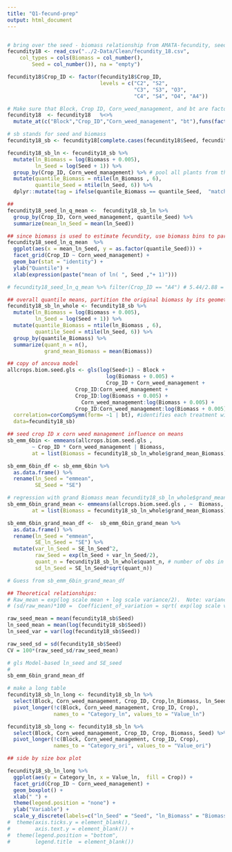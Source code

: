 ```yaml
---
title: "Q1-fecund-prep"
output: html_document
---
```


```r

```

```r
# bring over the seed - biomass relationship from AMATA-fecundity, seed production allowance in A4 is a good start because lambda = 1.03
fecundity18 <- read_csv("../2-Data/Clean/fecundity_18.csv", 
    col_types = cols(Biomass = col_number(), 
        Seed = col_number()), na = "empty")

fecundity18$Crop_ID <- factor(fecundity18$Crop_ID, 
                              levels = c("C2", "S2",
                                         "C3", "S3", "O3",
                                         "C4", "S4", "O4", "A4"))

# Make sure that Block, Crop ID, Corn_weed_management, and bt are factors
fecundity18  <- fecundity18   %<>%
  mutate_at(c("Block","Crop_ID","Corn_weed_management", "bt"),funs(factor(.)))

# sb stands for seed and biomass
fecundity18_sb <- fecundity18[complete.cases(fecundity18$Seed, fecundity18$Biomass), ]

fecundity18_sb_ln <- fecundity18_sb %>% 
  mutate(ln_Biomass = log(Biomass + 0.005),
         ln_Seed = log(Seed + 1)) %>%
  group_by(Crop_ID, Corn_weed_management) %>% # pool all plants from the same CropID x Corn weed mgt
  mutate(quantile_Biomass = ntile(ln_Biomass , 6),
         quantile_Seed = ntile(ln_Seed, 6)) %>%
  dplyr::mutate(tag = ifelse(quantile_Biomass == quantile_Seed,  "matched", "mismatched"))  # check if Biomass and Seed quantiles are aligned: ONLY 202 are matched.

##
fecundity18_seed_ln_q_mean <-  fecundity18_sb_ln %>%
  group_by(Crop_ID, Corn_weed_management, quantile_Seed) %>%
  summarize(mean_ln_Seed = mean(ln_Seed))
```

```r
## since biomass is used to estimate fecundity, use biomass bins to partition data
fecundity18_seed_ln_q_mean  %>% 
  ggplot(aes(x = mean_ln_Seed, y = as.factor(quantile_Seed))) + 
  facet_grid(Crop_ID ~ Corn_weed_management) +
  geom_bar(stat = "identity") + 
  ylab("Quantile") + 
  xlab(expression(paste("mean of ln( ", Seed ,"+ 1)")))

# fecundity18_seed_ln_q_mean %>% filter(Crop_ID == "A4") # 5.44/2.88 = 1.88; 3.16/2.32 = 1.36
```
```r
## overall quantile means, partition the original biomass by its geometric mean's quantile 
fecundity18_sb_ln_whole <- fecundity18_sb %>% 
  mutate(ln_Biomass = log(Biomass + 0.005),
         ln_Seed = log(Seed + 1)) %>%
  mutate(quantile_Biomass = ntile(ln_Biomass , 6),
         quantile_Seed = ntile(ln_Seed, 6)) %>%
  group_by(quantile_Biomass) %>% 
  summarize(quant_n = n(),
            grand_mean_Biomass = mean(Biomass))

## copy of ancova model 
allcrops.biom.seed.gls <- gls(log(Seed+1) ~ Block + 
                                log(Biomass + 0.005) + 
                                Crop_ID + Corn_weed_management +
                      Crop_ID:Corn_weed_management +
                      Crop_ID:log(Biomass + 0.005) +
                        Corn_weed_management:log(Biomass + 0.005) +
                      Crop_ID:Corn_weed_management:log(Biomass + 0.005),
  correlation=corCompSymm(form= ~1 | bt), #identifies each treatment within block
  data=fecundity18_sb)

## seed crop ID x corn weed management influence on means
sb_emm_6bin <- emmeans(allcrops.biom.seed.gls ,
        ~ Crop_ID * Corn_weed_management | Biomass,
        at = list(Biomass = fecundity18_sb_ln_whole$grand_mean_Biomass))

sb_emm_6bin_df <- sb_emm_6bin %>% 
  as.data.frame() %>%
  rename(ln_Seed = "emmean",
         SE_Seed = "SE")

# regression with grand Biomass mean fecundity18_sb_ln_whole$grand_mean_ln_Biomass
sb_emm_6bin_grand_mean <- emmeans(allcrops.biom.seed.gls , ~  Biomass,
        at = list(Biomass = fecundity18_sb_ln_whole$grand_mean_Biomass))

sb_emm_6bin_grand_mean_df <-  sb_emm_6bin_grand_mean %>% 
  as.data.frame() %>%
  rename(ln_Seed = "emmean",
         SE_ln_Seed = "SE") %>%
  mutate(var_ln_Seed = SE_ln_Seed^2,
         raw_Seed = exp(ln_Seed + var_ln_Seed/2),
         quant_n = fecundity18_sb_ln_whole$quant_n, # number of obs in each bin in the original data
         sd_ln_Seed = SE_ln_Seed*sqrt(quant_n))
```

```r
# Guess from sb_emm_6bin_grand_mean_df

## Theoretical relationships: 
# Raw_mean = exp(log scale mean + log scale variance/2).  Note: variance, not sd here.
# (sd/raw_mean)*100 =  Coefficient_of_variation = sqrt( exp(log scale variance) – 1) 

raw_seed_mean = mean(fecundity18_sb$Seed)
ln_seed_mean = mean(log(fecundity18_sb$Seed))
ln_seed_var = var(log(fecundity18_sb$Seed))

raw_seed_sd = sd(fecundity18_sb$Seed) 
CV = 100*(raw_seed_sd/raw_seed_mean)

# gls Model-based ln_seed and SE_seed 
#
sb_emm_6bin_grand_mean_df


```

```r
# make a long table 
fecundity18_sb_ln_long <- fecundity18_sb_ln %>% 
  select(Block, Corn_weed_management, Crop_ID, Crop,ln_Biomass, ln_Seed) %>%
  pivot_longer(!c(Block, Corn_weed_management, Crop_ID, Crop),
               names_to = "Category_ln", values_to = "Value_ln")

fecundity18_sb_long <- fecundity18_sb_ln %>% 
  select(Block, Corn_weed_management, Crop_ID, Crop, Biomass, Seed) %>%
  pivot_longer(!c(Block, Corn_weed_management, Crop_ID, Crop),
               names_to = "Category_ori", values_to = "Value_ori")


```


```r
## side by size box plot

fecundity18_sb_ln_long %>% 
  ggplot(aes(y = Category_ln, x = Value_ln,  fill = Crop)) + 
  facet_grid(Crop_ID ~ Corn_weed_management) +
  geom_boxplot() +
  xlab(" ") +
  theme(legend.position = "none") +
  ylab("Variable") +
  scale_y_discrete(labels=c("ln_Seed" = "Seed", "ln_Biomass" = "Biomass"))
#  theme(axis.ticks.y = element_blank(),
#        axis.text.y = element_blank()) +
#  theme(legend.position = "bottom",
#        legend.title  = element_blank())


```

